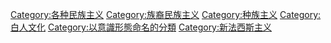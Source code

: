 [[Category:各种民族主义|Category:各种民族主义]]
[[Category:族裔民族主义|Category:族裔民族主义]]
[[Category:种族主义|Category:种族主义]]
[[Category:白人文化|Category:白人文化]]
[[Category:以意識形態命名的分類|Category:以意識形態命名的分類]]
[[Category:新法西斯主义|Category:新法西斯主义]]